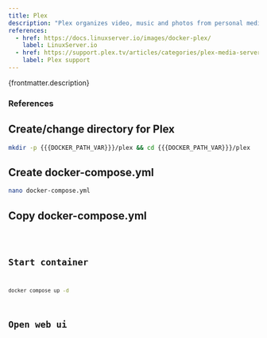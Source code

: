```yaml
---
title: Plex
description: "Plex organizes video, music and photos from personal media libraries and streams them to smart TVs, streaming boxes and mobile devices."
references:
  - href: https://docs.linuxserver.io/images/docker-plex/
    label: LinuxServer.io
  - href: https://support.plex.tv/articles/categories/plex-media-server/installation-and-basic-setup/
    label: Plex support
---
```



<p>{frontmatter.description}</p>

### References

<ReferenceLinks references={frontmatter.references} />

## Create/change directory for Plex

```sh
mkdir -p {{{DOCKER_PATH_VAR}}}/plex && cd {{{DOCKER_PATH_VAR}}}/plex
```

## Create docker-compose.yml

```sh
nano docker-compose.yml
```

## Copy docker-compose.yml

<Code lang="yml" title="docker-compose.yml" code={yaml} />

## Start container

```sh
docker compose up -d
```

## Open web ui

<OpenWebUI port="32400" />
